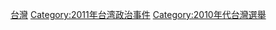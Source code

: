 {{cat year nav
| year = 2011
| cat = 台灣選舉
| sortkey = 台灣選舉
| article = 台灣選舉
| in = 
}}

[[Category:2011年亚洲选举|台灣]]
[[Category:2011年台湾政治事件|Category:2011年台湾政治事件]]
[[Category:2010年代台灣選舉|Category:2010年代台灣選舉]]
